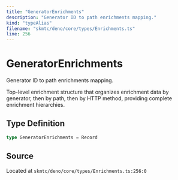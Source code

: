 ```yaml
---
title: "GeneratorEnrichments"
description: "Generator ID to path enrichments mapping."
kind: "typeAlias"
filename: "skmtc/deno/core/types/Enrichments.ts"
line: 256
---
```


# GeneratorEnrichments

Generator ID to path enrichments mapping.

Top-level enrichment structure that organizes enrichment data by generator,
then by path, then by HTTP method, providing complete enrichment hierarchies.

## Type Definition

```typescript
type GeneratorEnrichments = Record
```

## Source

Located at `skmtc/deno/core/types/Enrichments.ts:256:0`
